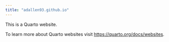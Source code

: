 ```yaml
---
title: "adallen93.github.io"
---
```


This is a Quarto website.

To learn more about Quarto websites visit <https://quarto.org/docs/websites>.
